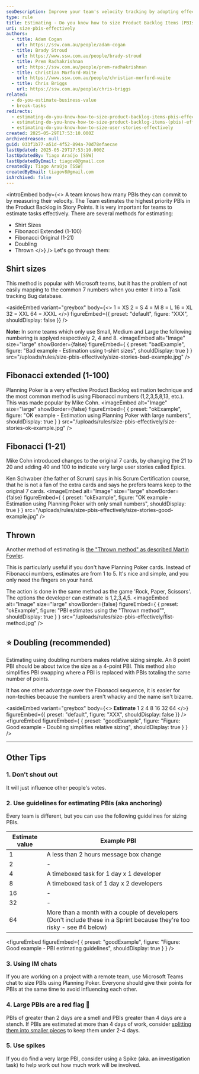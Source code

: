 ```yaml
---
seoDescription: Improve your team's velocity tracking by adopting effective PBI estimation techniques. Learn about various methods to size user stories appropriately.
type: rule
title: Estimating - Do you know how to size Product Backlog Items (PBIs) effectively?
uri: size-pbis-effectively
authors:
  - title: Adam Cogan
    url: https://ssw.com.au/people/adam-cogan
  - title: Brady Stroud
    url: https://www.ssw.com.au/people/brady-stroud
  - title: Prem Radhakrishnan
    url: https://ssw.com.au/people/prem-radhakrishnan
  - title: Christian Morford-Waite
    url: https://www.ssw.com.au/people/christian-morford-waite
  - title: Chris Briggs
    url: https://ssw.com.au/people/chris-briggs
related:
  - do-you-estimate-business-value
  - break-tasks
redirects:
  - estimating-do-you-know-how-to-size-product-backlog-items-pbis-effectively
  - estimating-do-you-know-how-to-size-product-backlog-items-(pbis)-effectively
  - estimating-do-you-know-how-to-size-user-stories-effectively
created: 2025-05-29T17:53:10.000Z
archivedreason: null
guid: 033f1b77-a51d-4f52-894a-70d78efaecae
lastUpdated: 2025-05-29T17:53:10.000Z
lastUpdatedBy: Tiago Araújo [SSW]
lastUpdatedByEmail: tiagov8@gmail.com
createdBy: Tiago Araújo [SSW]
createdByEmail: tiagov8@gmail.com
isArchived: false
---
```


<introEmbed
  body={<>
A team knows how many PBIs they can commit to by measuring their velocity. The Team estimates the highest priority PBIs in the Product Backlog in Story Points. It is very important for teams to estimate tasks effectively. There are several methods for estimating:

* Shirt Sizes
* Fibonacci Extended (1-100)
* Fibonacci Original (1-21)
* Doubling
* Thrown
  </>}
/>
Let's go through them:

## Shirt sizes

This method is popular with Microsoft teams, but it has the problem of not easily mapping to the common 7 numbers when you enter it into a Task tracking Bug database.

<asideEmbed
  variant="greybox"
  body={<>
    1 = XS
2 = S
4 = M
8 = L
16 = XL
32 = XXL
64 = XXXL
  </>}
  figureEmbed={{
    preset: "default",
    figure: "XXX",
    shouldDisplay: false
  }}
/>

**Note:** In some teams which only use Small, Medium and Large the following numbering is applyed respectively 2, 4 and 8.
<imageEmbed
  alt="Image"
  size="large"
  showBorder={false}
  figureEmbed={ {
    preset: "badExample",
    figure: "Bad example - Estimation using t-shirt sizes",
    shouldDisplay: true
  } }
  src="/uploads/rules/size-pbis-effectively/size-stories-bad-example.jpg"
/>

## Fibonacci extended (1-100)

Planning Poker is a very effective Product Backlog estimation technique and the most common method is using Fibonacci numbers (1,2,3,5,8,13, etc.). This was made popular by Mike Cohn.
<imageEmbed
  alt="Image"
  size="large"
  showBorder={false}
  figureEmbed={ {
    preset: "okExample",
    figure: "OK example - Estimation using Planning Poker with large numbers",
    shouldDisplay: true
  } }
  src="/uploads/rules/size-pbis-effectively/size-stories-ok-example.jpg"
/>

## Fibonacci (1-21)

Mike Cohn introduced changes to the original 7 cards, by changing the 21 to 20 and adding 40 and 100 to indicate very large user stories called Epics.

Ken Schwaber (the father of Scrum) says in his Scrum Certification course, that he is not a fan of the extra cards and says he prefers teams keep to the original 7 cards.
<imageEmbed
  alt="Image"
  size="large"
  showBorder={false}
  figureEmbed={ {
    preset: "okExample",
    figure: "OK example - Estimation using Planning Poker with only small numbers",
    shouldDisplay: true
  } }
  src="/uploads/rules/size-pbis-effectively/size-stories-good-example.jpg"
/>

## Thrown

Another method of estimating is [the "Thrown method" as described Martin Fowler](https://martinfowler.com/bliki/ThrownEstimate.html).

This is particularly useful if you don't have Planning Poker cards. Instead of Fibonacci numbers, estimates are from 1 to 5. It's nice and simple, and you only need the fingers on your hand.

The action is done in the same method as the game 'Rock, Paper, Scissors'. The options the developer can estimate is 1,2,3,4,5.
<imageEmbed
  alt="Image"
  size="large"
  showBorder={false}
  figureEmbed={ {
    preset: "okExample",
    figure: "PBI estimates using the \"Thrown method\"",
    shouldDisplay: true
  } }
  src="/uploads/rules/size-pbis-effectively/fist-method.jpg"
/>

## ⭐️ Doubling (recommended)

Estimating using doubling numbers makes relative sizing simple. An 8 point PBI should be about twice the size as a 4-point PBI. This method also simplifies PBI swapping where a PBI is replaced with PBIs totaling the same number of points.

It has one other advantage over the Fibonacci sequence, it is easier for non-techies because the numbers aren't whacky and the name isn't bizarre.

<asideEmbed
  variant="greybox"
  body={<>
    **Estimate**
1
2
4
8
16
32
64
  </>}
  figureEmbed={{
    preset: "default",
    figure: "XXX",
    shouldDisplay: false
  }}
/>
<figureEmbed figureEmbed={ {
  preset: "goodExample",
  figure: "Figure: Good example - Doubling simplifies relative sizing",
  shouldDisplay: true
} } />


---

## Other Tips

### 1. Don't shout out

It will just influence other people's votes.

### 2. Use guidelines for estimating PBIs (aka anchoring)

Every team is different, but you can use the following guidelines for sizing PBIs.

| **Estimate value** | **Example PBI**                                                                                                          |
| ------------------ | ------------------------------------------------------------------------------------------------------------------------ |
| 1                  | A less than 2 hours message box change                                                                                   |
| 2                  | -                                                                                                                        |
| 4                  | A timeboxed task for 1 day x 1 developer                                                                                 |
| 8                  | A timeboxed task of 1 day x 2 developers                                                                                 |
| 16                 | -                                                                                                                        |
| 32                 | -                                                                                                                        |
| 64                 | More than a month with a couple of developers (Don't include these in a Sprint because they're too risky - see #4 below) |
<figureEmbed figureEmbed={ {
  preset: "goodExample",
  figure: "Figure: Good example - PBI estimating guidelines",
  shouldDisplay: true
} } />


### 3. Using IM chats

If you are working on a project with a remote team, use Microsoft Teams chat to size PBIs using Planning Poker. Everyone should give their points for PBIs at the same time to avoid influencing each other.

### 4. Large PBIs are a red flag 🚩

PBIs of greater than 2 days are a smell and PBIs greater than 4 days are a stench. If PBIs are estimated at more than 4 days of work, consider [splitting them into smaller pieces](/break-tasks) to keep them under 2-4 days.

### 5. Use spikes

If you do find a very large PBI, consider using a Spike (aka. an investigation task) to help work out how much work will be involved.

